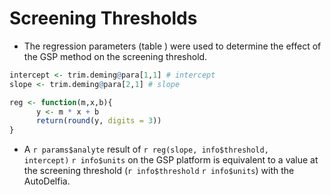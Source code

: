 # Screening Thresholds #
 
* The regression parameters (table \ref{tab:para}) were used to
  determine the effect of the GSP method  on the screening threshold.

```r
intercept <- trim.deming@para[1,1] # intercept
slope <- trim.deming@para[2,1] # slope

reg <- function(m,x,b){
      y <- m * x + b
      return(round(y, digits = 3))
}
```

* A `r params$analyte` result of `r reg(slope, info$threshold,
  intercept)` `r info$units` on the GSP platform is equivalent to a
  value at the screening threshold (`r info$threshold` `r info$units`)
  with the AutoDelfia.

\FloatBarrier

